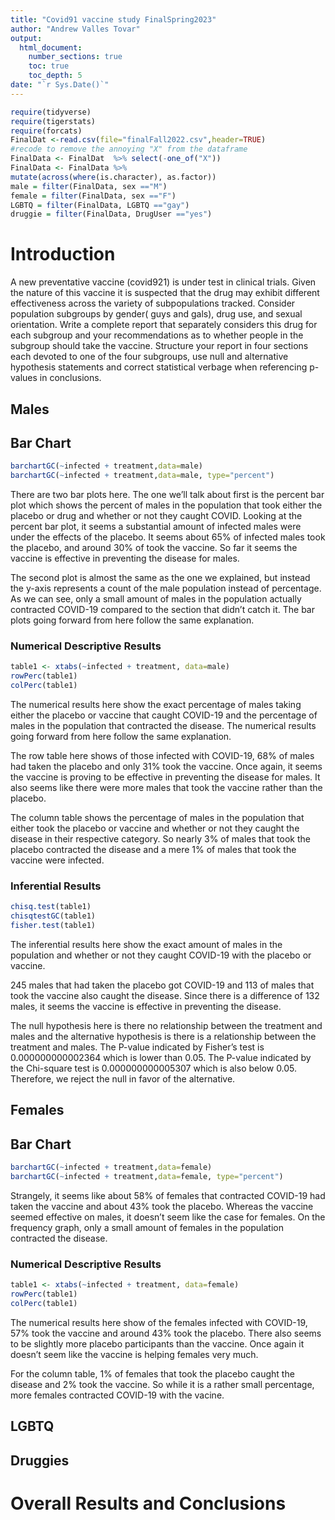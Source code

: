 ```yaml
---
title: "Covid91 vaccine study FinalSpring2023"
author: "Andrew Valles Tovar"
output: 
  html_document:
    number_sections: true
    toc: true
    toc_depth: 5
date: "`r Sys.Date()`" 
---
```


```r
require(tidyverse)
require(tigerstats)
require(forcats)
FinalDat <-read.csv(file="finalFall2022.csv",header=TRUE)
#recode to remove the annoying "X" from the dataframe
FinalData <- FinalDat  %>% select(-one_of("X"))
FinalData <- FinalData %>%
mutate(across(where(is.character), as.factor))
male = filter(FinalData, sex =="M")
female = filter(FinalData, sex =="F")
LGBTQ = filter(FinalData, LGBTQ =="gay")
druggie = filter(FinalData, DrugUser =="yes")
```

# Introduction

A new  preventative vaccine (covid921) is under test in clinical trials. Given the nature of this vaccine it is suspected that the drug may exhibit different effectiveness across the variety of subpopulations tracked. Consider population subgroups by gender( guys and gals), drug use, and sexual orientation. Write a complete report that separately considers this drug for each subgroup and your recommendations as to whether people in the subgroup should take the vaccine. Structure your report in four sections each devoted to one of the four subgroups, use null and alternative hypothesis statements and correct statistical verbage when referencing p-values in conclusions.

## Males

## Bar Chart
```r
barchartGC(~infected + treatment,data=male)
barchartGC(~infected + treatment,data=male, type="percent")
```

There are two bar plots here. The one we'll talk about first is the percent bar plot which shows the percent of males in the population that took either the placebo or drug and whether or not they caught COVID. Looking at the percent bar plot, it seems a substantial amount of infected males were under the effects of the placebo. It seems about 65% of infected males took the placebo, and around 30% of took the vaccine. So far it seems the vaccine is effective in preventing the disease for males.

The second plot is almost the same as the one we explained, but instead the y-axis represents a count of the male population instead of percentage. As we can see, only a small amount of males in the population actually contracted COVID-19 compared to the section that didn't catch it. The bar plots going forward from here follow the same explanation.

### Numerical Descriptive Results
```r
table1 <- xtabs(~infected + treatment, data=male)
rowPerc(table1)
colPerc(table1)
```
The numerical results here show the exact percentage of males taking either the placebo or vaccine that caught COVID-19 and the percentage of males in the population that contracted the disease. The numerical results going forward from here follow the same explanation.

The row table here shows of those infected with COVID-19, 68% of males had taken the placebo and only 31% took the vaccine. Once again, it seems the vaccine is proving to be effective in preventing the disease for males. It also seems like there were more males that took the vaccine rather than the placebo.

The column table shows the percentage of males in the population that either took the placebo or vaccine and whether or not they caught the disease in their respective category. So nearly 3% of males that took the placebo contracted the disease and a mere 1% of males that took the vaccine were infected.

### Inferential Results
```r
chisq.test(table1)
chisqtestGC(table1)
fisher.test(table1)
```
The inferential results here show the exact amount of males in the population and whether or not they caught COVID-19 with the placebo or vaccine.

245 males that had taken the placebo got COVID-19 and 113 of males that took the vaccine also caught the disease. Since there is a difference of 132 males, it seems the vaccine is effective in preventing the disease.

The null hypothesis here is there no relationship between the treatment and males and the alternative hypothesis is there is a relationship between the treatment and males. The P-value indicated by Fisher's test is 0.000000000002364 which is lower than 0.05. The P-value indicated by the Chi-square test is 0.000000000005307 which is also below 0.05. Therefore, we reject the null in favor of the alternative.

## Females

## Bar Chart
```r
barchartGC(~infected + treatment,data=female)
barchartGC(~infected + treatment,data=female, type="percent")
```

Strangely, it seems like about 58% of females that contracted COVID-19 had taken the vaccine and about 43% took the placebo. Whereas the vaccine seemed effective on males, it doesn't seem like the case for females. On the frequency graph, only a small amount of females in the population contracted the disease.

### Numerical Descriptive Results
```r
table1 <- xtabs(~infected + treatment, data=female)
rowPerc(table1)
colPerc(table1)
```
The numerical results here show of the females infected with COVID-19, 57% took the vaccine and around 43% took the placebo. There also seems to be slightly more placebo participants than the vaccine. Once again it doesn't seem like the vaccine is helping females very much.

For the column table, 1% of females that took the placebo caught the disease and 2% took the vaccine. So while it is a rather small percentage, more females contracted COVID-19 with the vacine.

## LGBTQ



## Druggies


# Overall Results and Conclusions